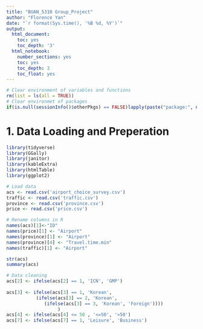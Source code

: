 ---
title: "BUAN_5310 Group_Project"
author: "Florence Yan"
date: "`r format(Sys.time(), '%B %d, %Y')`"
output:
  html_document:
    toc: yes
    toc_depth: '3'
  html_notebook:
    number_sections: yes
    toc: yes
    toc_depth: 3
    toc_float: yes
---

```{r message = FALSE, echo = FALSE, error = FALSE}
# Clear environment of variables and functions
rm(list = ls(all = TRUE)) 
# Clear environmet of packages
if(is.null(sessionInfo()$otherPkgs) == FALSE)lapply(paste("package:", names(sessionInfo()$otherPkgs), sep=""), detach, character.only = TRUE, unload = TRUE)
```


# 1. Data Loading and Preperation
```{r message = FALSE, echo = FALSE, error = FALSE}
library(tidyverse)
library(GGally)
library(janitor)
library(kableExtra)
library(htmlTable)
library(ggplot2)
```


```{r}
# Load data
acs <- read.csv('airport_choice_survey.csv')
traffic <- read.csv('traffic.csv')
province <- read.csv('province.csv')
price <- read.csv('price.csv')
```


```{r}
# Rename columns in R
names(acs)[1]<-"ID"
names(price)[1] <- "Airport"
names(province)[1] <- "Airport"
names(province)[4] <- "Travel.time.min"
names(traffic)[1] <- "Airport"
```


```{r}
str(acs)
summary(acs)
```

```{r}
# Data cleaning
acs[2] <- ifelse(acs[2] == 1, 'ICN', 'GMP') 
  
acs[3] <- ifelse(acs[3] == 1, 'Korean',
           (ifelse(acs[3] == 2, 'Korean',
              (ifelse(acs[3] == 3, 'Korean', 'Foreign'))))
                   )
acs[4] <- ifelse(acs[4] <= 50 , '<=50', '>50')
acs[7] <- ifelse(acs[7] == 1, 'Leisure', 'Business')
```
